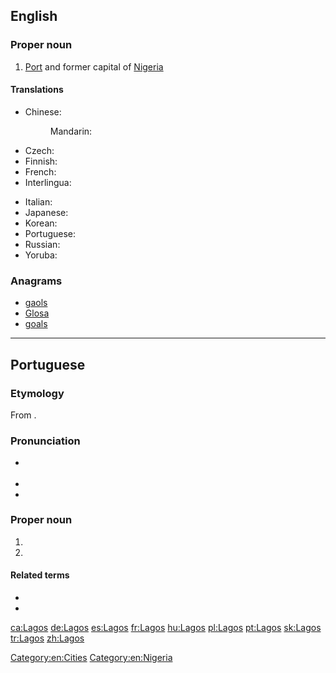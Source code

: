 ==English==
{{wikipedia}}

===Proper noun===
{{en-proper noun}}

# [[Port]] and former capital of [[Nigeria]]

====Translations====
{{trans-top|former capital of Nigeria}}
* Chinese:
*: Mandarin: {{t|cmn|拉哥斯|tr=Lāgēsī|sc=Hani}}
* Czech: {{t|cs|Lagos|m}}
* Finnish: {{t|fi|Lagos}}
* French: {{t+|fr|Lagos}}
* Interlingua: {{t|ia|Lagos}}
{{trans-mid}}
* Italian: {{t|it|Lagos|f}}
* Japanese: {{t|ja|ラゴス|tr=Ragosu|sc=Jpan}}
* Korean: {{t|ko|라고스|tr=Ragoseu|sc=Kore}}
* Portuguese: {{t+|pt|Lagos}}
* Russian: {{t|ru|Ла́гос|m}}
* Yoruba: {{t|yo|Èkó}}
{{trans-bottom}}

===Anagrams===
* [[gaols#English|gaols]]
* [[Glosa#English|Glosa]]
* [[goals#English|goals]]

[[Category:en:Cities]]
[[Category:en:Nigeria]]

----

==Portuguese==

===Etymology===
From {{term|lagos||lakes|lang=pt}}.

===Pronunciation===
* {{a|Portugal}} {{IPA|/ˈlaɣuʃ/|lang=pt}}
* {{audio|Pt-pt Lagos FF.ogg|Audio (Portugal)|lang=pt}}
* {{homophones|lagos|lang=pt}}

===Proper noun===
{{pt-proper noun}}

# {{place|pt|city/and/municipality|district/en:Faro|c/Portugal}}
# {{place|pt|city|c/Nigeria|t1=Lagos}}

====Related terms====
* {{l|pt|lacobrigense}}
* {{l|pt|lagosiano}}

[[ca:Lagos]]
[[de:Lagos]]
[[es:Lagos]]
[[fr:Lagos]]
[[hu:Lagos]]
[[pl:Lagos]]
[[pt:Lagos]]
[[sk:Lagos]]
[[tr:Lagos]]
[[zh:Lagos]]